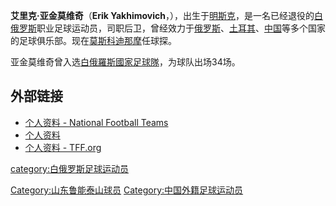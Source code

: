 {{BLP unsourced|time=2010-05-15T09:08:46+00:00}}
{{Infobox Football biography
| playername = Erik Yakhimovich<br>艾里克·亚金莫维奇
| image =
| fullname = Erik Nikolayevich Yakhimovich
| nickname =
| height = {{height|m=1.84}}
| dateofbirth = {{birth date and age|1968|09|06|df=y}}
| cityofbirth = [[明斯克|明斯克]]
| countryofbirth = {{flagicon|USSR}}[[苏联|苏联]]
| currentclub = 已退役
| clubnumber =
| position = [[后位|后位]]
| youthyears =
| youthclubs =
| years = 1987–1994 <br> 1994–2000 <br> 1997–1998 <br> 2000–2001 <br> 2002
| clubs = [[明斯克戴拿模足球會|明斯克迪纳摩]] <br> [[莫斯科迪纳摩足球俱乐部|莫斯科迪那摩]] <br> → {{tsl|en|Vanspor|}} (租借) <br> {{tsl|en|Gaziantepspor|}} <br> [[山东鲁能泰山|山东鲁能泰山]]
| caps(goals) = {{0}}92 (6) <br> 127 (2) <br> {{0}}19 (1) <br> {{0}}25 (0) <br> {{0}}14 (1)
| nationalyears = 1993–2001
| nationalteam = {{fb|BLR}}
| nationalcaps(goals) = {{0}}34 (0)
| pcupdate =
| ntupdate =
}}

'''艾里克·亚金莫维奇'''（'''Erik Yakhimovich'''，{{bd|1968年|9月6日|catidx=Y}}），出生于[[明斯克|明斯克]]，是一名已经退役的[[白俄罗斯|白俄罗斯]]职业足球运动员，司职后卫，曾经效力于[[俄罗斯|俄罗斯]]、[[土耳其|土耳其]]、[[中国|中国]]等多个国家的足球俱乐部。现在[[莫斯科迪纳摩足球俱乐部|莫斯科迪那摩]]任球探。

亚金莫维奇曾入选[[白俄羅斯國家足球隊|白俄羅斯國家足球隊]]，为球队出场34场。

==外部链接==
* [http://www.national-football-teams.com/v2/player.php?id=14201 个人资料 - National Football Teams]
* [http://klisf.info/numeric/index.app?cmd=ln&lang=en&id=927354446855533 个人资料 ]{{Dead link|date=2018年6月 |bot=InternetArchiveBot |fix-attempted=no }}
* [http://www.tff.org/Default.aspx?pageId=526&kisiId=29235 个人资料 - TFF.org]

{{2002年山东鲁能泰山名单}}

{{DEFAULTSORT:Yahimovich, Erik}}
[[category:白俄罗斯足球运动员|category:白俄罗斯足球运动员]]
[[Category:山东鲁能泰山球员|Category:山东鲁能泰山球员]]
[[Category:中国外籍足球运动员|Category:中国外籍足球运动员]]